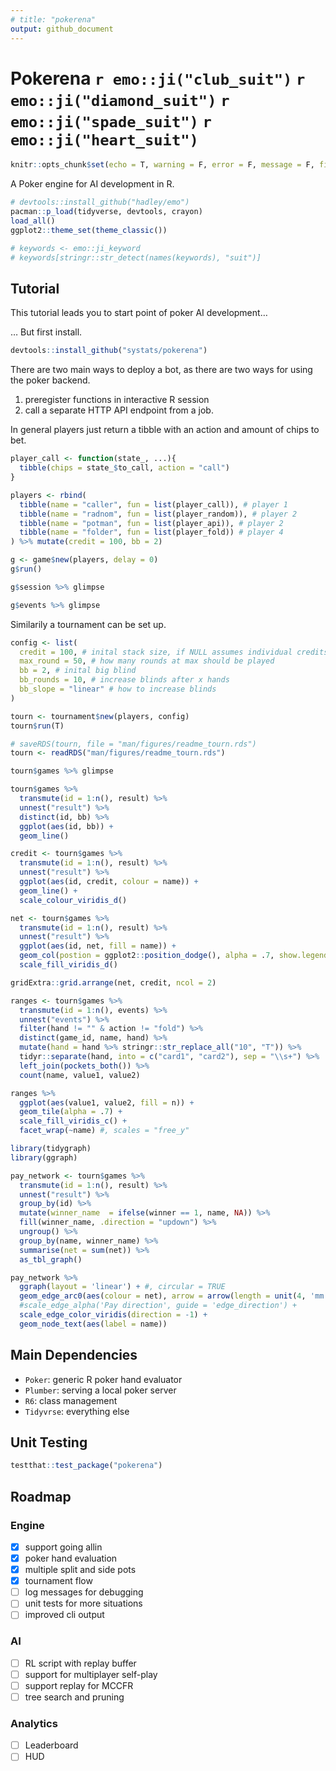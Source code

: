 ```yaml
---
# title: "pokerena"
output: github_document
---
```


# Pokerena `r emo::ji("club_suit")` `r emo::ji("diamond_suit")` `r emo::ji("spade_suit")` `r emo::ji("heart_suit")` 

```r
knitr::opts_chunk$set(echo = T, warning = F, error = F, message = F, fig.path = "man/figures/", fig.align = "center", fig.height = 3, fig.width = 5)
```

A Poker engine for AI development in R. 

```r
# devtools::install_github("hadley/emo")
pacman::p_load(tidyverse, devtools, crayon)
load_all()
ggplot2::theme_set(theme_classic())

# keywords <- emo::ji_keyword
# keywords[stringr::str_detect(names(keywords), "suit")]
```


## Tutorial

This tutorial leads you to start point of poker AI development...

... But first install. 

```r
devtools::install_github("systats/pokerena")
```


There are two main ways to deploy a bot, as there are two ways for using the poker backend. 

1. preregister functions in interactive R session
2. call a separate HTTP API endpoint from a job. 

In general players just return a tibble with an action and amount of chips to bet. 


```r
player_call <- function(state_, ...){
  tibble(chips = state_$to_call, action = "call")
}
```

```r
players <- rbind(
  tibble(name = "caller", fun = list(player_call)), # player 1
  tibble(name = "radnom", fun = list(player_random)), # player 2
  tibble(name = "potman", fun = list(player_api)), # player 2
  tibble(name = "folder", fun = list(player_fold)) # player 4
) %>% mutate(credit = 100, bb = 2)
```

```r
g <- game$new(players, delay = 0)
g$run()
```

```r
g$session %>% glimpse
```

```r
g$events %>% glimpse
```


Similarily a tournament can be set up.

```r
config <- list(
  credit = 100, # inital stack size, if NULL assumes individual credits
  max_round = 50, # how many rounds at max should be played
  bb = 2, # inital big blind
  bb_rounds = 10, # increase blinds after x hands
  bb_slope = "linear" # how to increase blinds
)

tourn <- tournament$new(players, config)
tourn$run(T)
```


```r
# saveRDS(tourn, file = "man/figures/readme_tourn.rds")
tourn <- readRDS("man/figures/readme_tourn.rds")
```


```r
tourn$games %>% glimpse
```


```r
tourn$games %>% 
  transmute(id = 1:n(), result) %>% 
  unnest("result") %>% 
  distinct(id, bb) %>% 
  ggplot(aes(id, bb)) +
  geom_line()
```


```r
credit <- tourn$games %>% 
  transmute(id = 1:n(), result) %>% 
  unnest("result") %>% 
  ggplot(aes(id, credit, colour = name)) + 
  geom_line() +
  scale_colour_viridis_d()

net <- tourn$games %>% 
  transmute(id = 1:n(), result) %>% 
  unnest("result") %>% 
  ggplot(aes(id, net, fill = name)) + 
  geom_col(postion = ggplot2::position_dodge(), alpha = .7, show.legend = F) +
  scale_fill_viridis_d()

gridExtra::grid.arrange(net, credit, ncol = 2)
```


```r
ranges <- tourn$games %>% 
  transmute(id = 1:n(), events) %>% 
  unnest("events") %>% 
  filter(hand != "" & action != "fold") %>% 
  distinct(game_id, name, hand) %>%
  mutate(hand = hand %>% stringr::str_replace_all("10", "T")) %>% 
  tidyr::separate(hand, into = c("card1", "card2"), sep = "\\s+") %>% 
  left_join(pockets_both()) %>% 
  count(name, value1, value2)

ranges %>% 
  ggplot(aes(value1, value2, fill = n)) +
  geom_tile(alpha = .7) +
  scale_fill_viridis_c() +
  facet_wrap(~name) #, scales = "free_y" 
```


```r
library(tidygraph)
library(ggraph)

pay_network <- tourn$games %>% 
  transmute(id = 1:n(), result) %>% 
  unnest("result") %>% 
  group_by(id) %>% 
  mutate(winner_name  = ifelse(winner == 1, name, NA)) %>% 
  fill(winner_name, .direction = "updown") %>% 
  ungroup() %>% 
  group_by(name, winner_name) %>% 
  summarise(net = sum(net)) %>% 
  as_tbl_graph()

pay_network %>% 
  ggraph(layout = 'linear') + #, circular = TRUE
  geom_edge_arc0(aes(colour = net), arrow = arrow(length = unit(4, 'mm')), width = 1, alpha = .8) +
  #scale_edge_alpha('Pay direction', guide = 'edge_direction') + 
  scale_edge_color_viridis(direction = -1) +
  geom_node_text(aes(label = name))
```


## Main Dependencies

* `Poker`: generic R poker hand evaluator
* `Plumber`: serving a local poker server
* `R6`: class management 
* `Tidyvrse`: everything else 

## Unit Testing

```r
testthat::test_package("pokerena")
```


## Roadmap

### Engine

- [x] support going allin 
- [x] poker hand evaluation
- [x] multiple split and side pots
- [x] tournament flow
- [ ] log messages for debugging
- [ ] unit tests for more situations
- [ ] improved cli output


### AI

- [ ] RL script with replay buffer
- [ ] support for multiplayer self-play
- [ ] support replay for MCCFR
- [ ] tree search and pruning


### Analytics

- [ ] Leaderboard
- [ ] HUD
